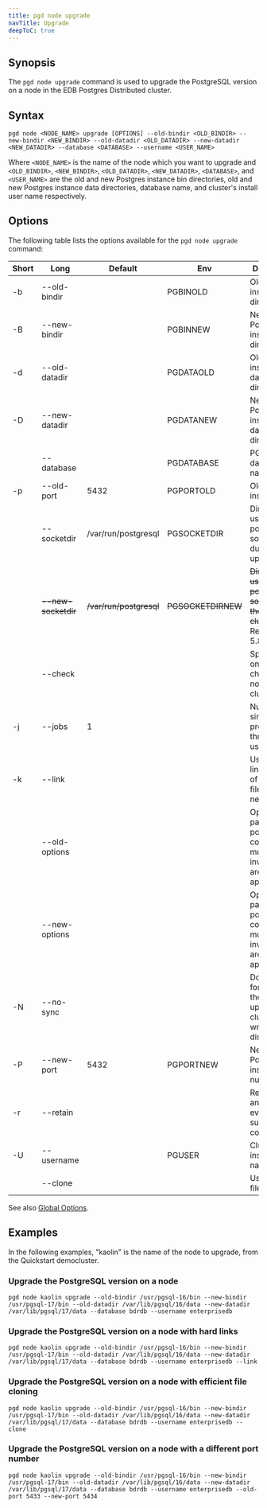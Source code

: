 ```yaml
---
title: pgd node upgrade
navTitle: Upgrade
deepToC: true
---
```


## Synopsis

The `pgd node upgrade` command is used to upgrade the PostgreSQL version on a node in the EDB Postgres Distributed cluster.

## Syntax

```plaintext
pgd node <NODE_NAME> upgrade [OPTIONS] --old-bindir <OLD_BINDIR> --new-bindir <NEW_BINDIR> --old-datadir <OLD_DATADIR> --new-datadir <NEW_DATADIR> --database <DATABASE> --username <USER_NAME>
```

Where `<NODE_NAME>` is the name of the node which you want to upgrade and `<OLD_BINDIR>`, `<NEW_BINDIR>`, `<OLD_DATADIR>`, `<NEW_DATADIR>`, `<DATABASE>`, and `<USER_NAME>` are the old and new Postgres instance bin directories, old and new Postgres instance data directories, database name, and cluster's install user name respectively.

## Options

The following table lists the options available for the `pgd node upgrade` command:

| Short | Long                | Default                 | Env                | Description                                                                     |
|-------|---------------------|-------------------------|--------------------|---------------------------------------------------------------------------------|
| -b    | --old-bindir        |                         | PGBINOLD           | Old Postgres instance bin directory                                             |
| -B    | --new-bindir        |                         | PGBINNEW           | New Postgres instance bin directory                                             |
| -d    | --old-datadir       |                         | PGDATAOLD          | Old Postgres instance data directory                                            |
| -D    | --new-datadir       |                         | PGDATANEW          | New Postgres instance data directory                                            |
|       | --database          |                         | PGDATABASE         | PGD database name                                                               |
| -p    | --old-port          | 5432                    | PGPORTOLD          | Old Postgres instance port                                                      |
|       | --socketdir         | /var/run/postgresql     | PGSOCKETDIR        | Directory to use for postmaster sockets during upgrade                          |
|       | ~~--new-socketdir~~ | ~~/var/run/postgresql~~ | ~~PGSOCKETDIRNEW~~ | ~~Directory to use for postmaster sockets in the new cluster~~ Removed in 5.8.1 |
|       | --check             |                         |                    | Specify to only perform checks and not modify clusters                          |
| -j    | --jobs              | 1                       |                    | Number of simultaneous processes or threads to use                              |
| -k    | --link              |                         |                    | Use hard links instead of copying files to the new cluster                      |
|       | --old-options       |                         |                    | Option to pass to old postgres command, multiple invocations are appended       |
|       | --new-options       |                         |                    | Option to pass to new postgres command, multiple invocations are appended       |
| -N    | --no-sync           |                         |                    | Don't wait for all files in the upgraded cluster to be written to disk          |
| -P    | --new-port          | 5432                    | PGPORTNEW          | New Postgres instance port number                                               |
| -r    | --retain            |                         |                    | Retain SQL and log files even after successful completion                       |
| -U    | --username          |                         | PGUSER             | Cluster's install user name                                                     |
|       | --clone             |                         |                    | Use efficient file cloning                                                      |

See also [Global Options](/pgd/5.9/cli/command_ref/#global-options).

## Examples

In the following examples, "kaolin" is the name of the node to upgrade, from the Quickstart democluster.

### Upgrade the PostgreSQL version on a node

```shell
pgd node kaolin upgrade --old-bindir /usr/pgsql-16/bin --new-bindir /usr/pgsql-17/bin --old-datadir /var/lib/pgsql/16/data --new-datadir /var/lib/pgsql/17/data --database bdrdb --username enterprisedb
```

### Upgrade the PostgreSQL version on a node with hard links

```shell
pgd node kaolin upgrade --old-bindir /usr/pgsql-16/bin --new-bindir /usr/pgsql-17/bin --old-datadir /var/lib/pgsql/16/data --new-datadir /var/lib/pgsql/17/data --database bdrdb --username enterprisedb --link
```

### Upgrade the PostgreSQL version on a node with efficient file cloning

```shell
pgd node kaolin upgrade --old-bindir /usr/pgsql-16/bin --new-bindir /usr/pgsql-17/bin --old-datadir /var/lib/pgsql/16/data --new-datadir /var/lib/pgsql/17/data --database bdrdb --username enterprisedb --clone
```

### Upgrade the PostgreSQL version on a node with a different port number

```shell
pgd node kaolin upgrade --old-bindir /usr/pgsql-16/bin --new-bindir /usr/pgsql-17/bin --old-datadir /var/lib/pgsql/16/data --new-datadir /var/lib/pgsql/17/data --database bdrdb --username enterprisedb --old-port 5433 --new-port 5434
```
